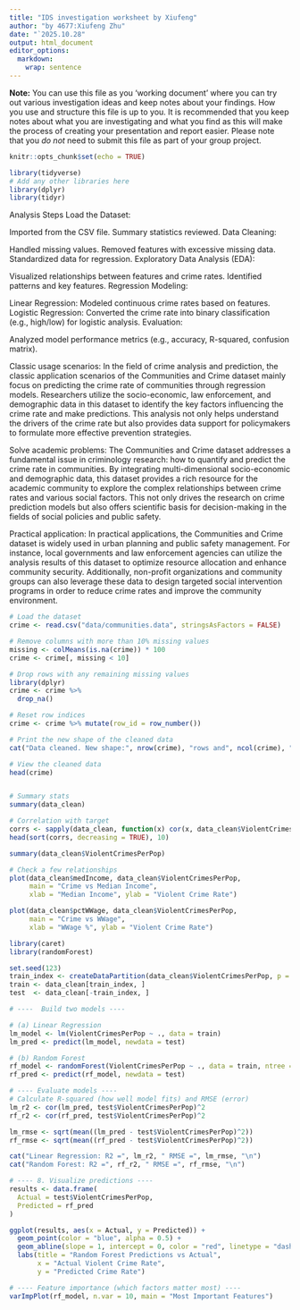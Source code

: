 ```yaml
---
title: "IDS investigation worksheet by Xiufeng"
author: "by 4677:Xiufeng Zhu"
date: "`2025.10.28"
output: html_document
editor_options: 
  markdown: 
    wrap: sentence
---
```


**Note:** You can use this file as you 'working document' where you can try out various investigation ideas and keep notes about your findings.
How you use and structure this file is up to you.
It is recommended that you keep notes about what you are investigating and what you find as this will make the process of creating your presentation and report easier.
Please note that you *do not* need to submit this file as part of your group project.

```r
knitr::opts_chunk$set(echo = TRUE)
```

```r
library(tidyverse)
# Add any other libraries here
library(dplyr)
library(tidyr)

```

Analysis Steps Load the Dataset:

Imported from the CSV file.
Summary statistics reviewed.
Data Cleaning:

Handled missing values.
Removed features with excessive missing data.
Standardized data for regression.
Exploratory Data Analysis (EDA):

Visualized relationships between features and crime rates.
Identified patterns and key features.
Regression Modeling:

Linear Regression: Modeled continuous crime rates based on features.
Logistic Regression: Converted the crime rate into binary classification (e.g., high/low) for logistic analysis.
Evaluation:

Analyzed model performance metrics (e.g., accuracy, R-squared, confusion matrix).

Classic usage scenarios: In the field of crime analysis and prediction, the classic application scenarios of the Communities and Crime dataset mainly focus on predicting the crime rate of communities through regression models.
Researchers utilize the socio-economic, law enforcement, and demographic data in this dataset to identify the key factors influencing the crime rate and make predictions.
This analysis not only helps understand the drivers of the crime rate but also provides data support for policymakers to formulate more effective prevention strategies.

Solve academic problems: The Communities and Crime dataset addresses a fundamental issue in criminology research: how to quantify and predict the crime rate in communities.
By integrating multi-dimensional socio-economic and demographic data, this dataset provides a rich resource for the academic community to explore the complex relationships between crime rates and various social factors.
This not only drives the research on crime prediction models but also offers scientific basis for decision-making in the fields of social policies and public safety.

Practical application: In practical applications, the Communities and Crime dataset is widely used in urban planning and public safety management.
For instance, local governments and law enforcement agencies can utilize the analysis results of this dataset to optimize resource allocation and enhance community security.
Additionally, non-profit organizations and community groups can also leverage these data to design targeted social intervention programs in order to reduce crime rates and improve the community environment.

```r


# Load the dataset
crime <- read.csv("data/communities.data", stringsAsFactors = FALSE)

# Remove columns with more than 10% missing values
missing <- colMeans(is.na(crime)) * 100
crime <- crime[, missing < 10]

# Drop rows with any remaining missing values
library(dplyr)
crime <- crime %>% 
  drop_na()

# Reset row indices
crime <- crime %>% mutate(row_id = row_number())

# Print the new shape of the cleaned data
cat("Data cleaned. New shape:", nrow(crime), "rows and", ncol(crime), "columns\n")

# View the cleaned data
head(crime)


# Summary stats
summary(data_clean)

# Correlation with target
corrs <- sapply(data_clean, function(x) cor(x, data_clean$ViolentCrimesPerPop, use = "complete.obs"))
head(sort(corrs, decreasing = TRUE), 10)

summary(data_clean$ViolentCrimesPerPop)

# Check a few relationships
plot(data_clean$medIncome, data_clean$ViolentCrimesPerPop,
     main = "Crime vs Median Income",
     xlab = "Median Income", ylab = "Violent Crime Rate")

plot(data_clean$pctWWage, data_clean$ViolentCrimesPerPop,
     main = "Crime vs WWage",
     xlab = "WWage %", ylab = "Violent Crime Rate")

library(caret)      
library(randomForest) 

set.seed(123)
train_index <- createDataPartition(data_clean$ViolentCrimesPerPop, p = 0.8, list = FALSE)
train <- data_clean[train_index, ]
test  <- data_clean[-train_index, ]

# ----  Build two models ----

# (a) Linear Regression
lm_model <- lm(ViolentCrimesPerPop ~ ., data = train)
lm_pred <- predict(lm_model, newdata = test)

# (b) Random Forest
rf_model <- randomForest(ViolentCrimesPerPop ~ ., data = train, ntree = 150)
rf_pred <- predict(rf_model, newdata = test)

# ---- Evaluate models ----
# Calculate R-squared (how well model fits) and RMSE (error)
lm_r2 <- cor(lm_pred, test$ViolentCrimesPerPop)^2
rf_r2 <- cor(rf_pred, test$ViolentCrimesPerPop)^2

lm_rmse <- sqrt(mean((lm_pred - test$ViolentCrimesPerPop)^2))
rf_rmse <- sqrt(mean((rf_pred - test$ViolentCrimesPerPop)^2))

cat("Linear Regression: R2 =", lm_r2, " RMSE =", lm_rmse, "\n")
cat("Random Forest: R2 =", rf_r2, " RMSE =", rf_rmse, "\n")

# ---- 8. Visualize predictions ----
results <- data.frame(
  Actual = test$ViolentCrimesPerPop,
  Predicted = rf_pred
)

ggplot(results, aes(x = Actual, y = Predicted)) +
  geom_point(color = "blue", alpha = 0.5) +
  geom_abline(slope = 1, intercept = 0, color = "red", linetype = "dashed") +
  labs(title = "Random Forest Predictions vs Actual",
       x = "Actual Violent Crime Rate",
       y = "Predicted Crime Rate")

# ---- Feature importance (which factors matter most) ----
varImpPlot(rf_model, n.var = 10, main = "Most Important Features")

```
